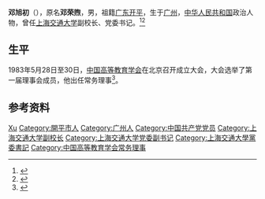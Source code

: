 '''邓旭初'''（{{bd|1921年||2012年|10月22日}}），原名'''邓荣煦'''，男，祖籍[[广东|广东]][[开平县|开平]]，生于[[广州|广州]]，[[中华人民共和国|中华人民共和国]]政治人物，曾任[[上海交通大学|上海交通大学]]副校长、党委书记。<ref>{{Cite web|title=纪念上海交通大学原党委书记邓旭初同志|url=http://www.sjtucmba.com/Show_news.asp?ID=215|accessdate=2020-12-24|work=上海交通大学CMBA/DBA高级研修班}}</ref><ref>{{Cite web|title=邓旭初|url=http://wyq.jmlib.com/jmhq/listhq.asp?id=6336|accessdate=2020-12-24|work=江门市图书馆}}</ref>

== 生平 ==
1983年5月28日至30日，[[中国高等教育学会|中国高等教育学会]]在北京召开成立大会，大会选举了第一届理事会成员，他出任常务理事<ref>{{Cite book|title=中国高等教育研究史|last=李均著|publisher=广东高等教育出版社|year=2005.08|isbn=7-5361-3221-2|location=广州|pages=129-130}}</ref>。

== 参考资料 ==
{{reflist}}

{{上海交通大学}}
{{Navboxes
| title  = 邓旭初在[[中国高等教育学会|中国高等教育学会]]的职务
| list1  =
{{中国高等教育学会第一届理事会}}
}}

{{Authority control}}
{{DEFAULTSORT:Deng邓}}
[[Category:邓姓|Xu]]
[[Category:開平市人|Category:開平市人]]
[[Category:广州人|Category:广州人]]
[[Category:中国共产党党员|Category:中国共产党党员]]
[[Category:上海交通大学副校长|Category:上海交通大学副校长]]
[[Category:上海交通大学党委副书记|Category:上海交通大学党委副书记]]
[[Category:上海交通大學黨委書記|Category:上海交通大學黨委書記]]
[[Category:中国高等教育学会常务理事|Category:中国高等教育学会常务理事]]

{{中国人物小作品}}